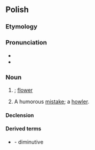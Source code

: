 ==Polish==

===Etymology===
{{suffix|kwiat|ek|lang=pl}}

===Pronunciation===
* {{IPA|[ˈkfʲatɛk]|lang=pl}}
* {{audio|Pl-kwiatek.ogg|audio|lang=pl}}

===Noun===
{{pl-noun|m-in}}

# {{diminutive of|kwiat|lang=pl}}; [[flower]]
# {{lb|pl|colloquial}} A humorous [[mistake]]; a [[howler]].

====Declension====
{{pl-decl-noun-masc-inani|kwiat|k|a|kwiatek}}

====Derived terms====
* {{l|pl|kwiatuszek}} - diminutive